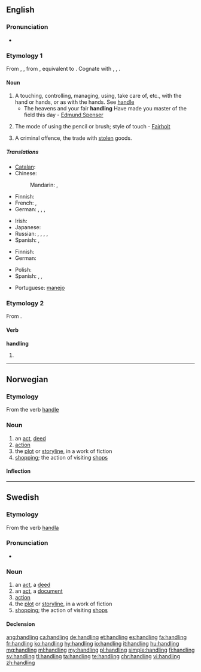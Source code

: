 ==English==
{{wikipedia}}

===Pronunciation===
* {{audio|En-us-handling.ogg|Audio (US)}}

===Etymology 1===
From {{etyl|enm|en}} {{term|handlinge|lang=enm}}, {{term|hondlunge|lang=enm}}, from {{etyl|ang|en}} {{term|handlung||handling|lang=ang}}, equivalent to {{suffix|handle|ing}}. Cognate with {{etyl|nl|-}} {{term|handeling||trade, operation, action|lang=nl}}, {{etyl|de|-}} {{term|Handlung||act, action|lang=de}}, {{etyl|sv|-}} {{term|handling||act, deed, action|lang=sv}}.

====Noun====
{{en-noun}}

# A touching, controlling, managing, using, take care of, etc., with the hand or hands, or as with the hands. See [[handle]]
#* The heavens and your fair '''handling''' Have made you master of the field this day - [[w:Edmund Spenser|Edmund Spenser]]
# {{context|arts|lang=en}} The mode of using the pencil or brush; style of touch - [[Fairholt]]
# A criminal offence, the trade with [[steal|stolen]] goods.

=====Translations=====
{{trans-top|touching, controlling, managing with the hands}}
* [[Catalan]]: {{t-|ca|manipulació}}
* Chinese:
*: Mandarin: {{t|cmn|處理|sc=Hani}}, {{t|cmn|处理|tr=chǔlǐ|sc=Hani}}
* Finnish: {{t+|fi|käsittely}}
* French: {{t+|fr|manipulation|f}}, {{t+|fr|maniement|m}}
* German: {{t+|de|Bedienung|f}}, {{t+|de|Handhabung|f}}, {{t+|de|Umgang|m}}, {{t-|de|Handling|n}}
{{trans-mid}}
* Irish: {{t-|ga|glacadh|m}}
* Japanese: {{t-|ja|取り扱い|tr=とりあつかい, toriatsukai|sc=Jpan}}
* Russian: {{t+|ru|обработка|f|tr=obrabо́tka|sc=Cyrl}} {{qualifier|processing}}, {{t+|ru|манипулирование|n|tr=manipulírovanije|sc=Cyrl}} {{qualifier|manipulation}}, {{t+|ru|обслуживание|n|tr=obslúživanije|sc=Cyrl}} {{qualifier|servicing}}, {{t+|ru|обхождение|n|tr=obxoždénije|sc=Cyrl}} {{qualifier|treatment}}, {{t+|ru|обращение|n|tr=obraščénije|sc=Cyrl}} {{qualifier|treatment}}
* Spanish: {{t+|es|manipulación|f}}, {{t-|es|manejo|m}}
{{trans-bottom}}

{{trans-top|criminal offence}}
* Finnish: {{t-|fi|varastetun tavaran kauppa}}
* German: {{t+|de|Hehlerei|f}}
{{trans-mid}}
* Polish: {{t-|pl|paserstwo|n}}
* Spanish: {{t-|es|alcahuetería|f}}, {{t-|es|receptación|f}}, {{t+|es|encubrimiento|m}}
{{trans-bottom}}

{{checktrans-top}}
* Portuguese: [[manejo]] {{m}}
{{trans-bottom}}

===Etymology 2===
From {{term|handle|lang=en}}.

====Verb====
'''handling'''

# {{present participle of|handle}}

----

==Norwegian==

===Etymology===
From the verb [[handle]]

===Noun===
{{head|no|noun}}

# an [[act]], [[deed]]
# [[action]]
# the [[plot]] or [[storyline]], in a work of fiction
# [[shopping]]; the action of visiting [[shops]]

====Inflection====
{{no-noun-infl|nb-class=m1|nb-class2=f1|nn-class=f3}}

----

==Swedish==

===Etymology===
From the verb [[handla]]

===Pronunciation===
* {{audio|Sv-handling.ogg|audio}}

===Noun===
{{sv-noun|c}}

# an [[act]], a [[deed]]
# an [[act]], a [[document]]
# [[action]]
# the [[plot]] or [[storyline]], in a work of fiction
# [[shopping]]; the action of visiting [[shops]]

====Declension====
{{sv-noun-reg-ar}}

[[ang:handling]]
[[ca:handling]]
[[de:handling]]
[[et:handling]]
[[es:handling]]
[[fa:handling]]
[[fr:handling]]
[[ko:handling]]
[[hy:handling]]
[[io:handling]]
[[it:handling]]
[[hu:handling]]
[[mg:handling]]
[[ml:handling]]
[[my:handling]]
[[pl:handling]]
[[simple:handling]]
[[fi:handling]]
[[sv:handling]]
[[tl:handling]]
[[ta:handling]]
[[te:handling]]
[[chr:handling]]
[[vi:handling]]
[[zh:handling]]